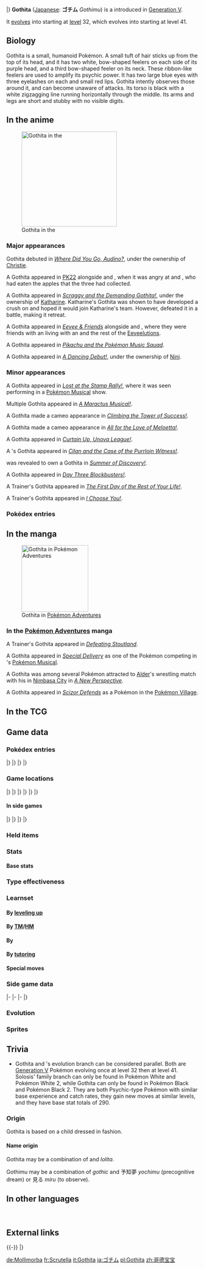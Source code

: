 {{PokémonPrevNext/Head|type=Psychic}}
{{PokémonPrevNext/Pokémon|type=Psychic|prevnum=573|prev=Cinccino|nextnum=575|next=Gothorita}}
|}
{{Pokémon Infobox
|name=Gothita
|jname=ゴチム
|jtranslit=Gochimu
|tmname=Gothimu
|category=Fixation
|typebox=1
|type1=Psychic
|abilityn=d
|ability1=Frisk
|ability2=Competitive
|abilityd=Shadow Tag
|ndex=574
|udex=080
|u2dex=136
|karea=Mountain
|kdex=126
|height-ftin=1'04"
|height-m=0.4
|weight-lbs=12.8
|weight-kg=5.8
|egggroupn=1
|egggroup1=Human-Like
|eggcycles=20
|expyield=58
|lv100exp=1,059,860
|gendercode=191
|color=Purple
|catchrate=200
|evtotal=1
|evsd=1
|body=12
|pokefordex=gothita
|generation=5
|friendship=70
}}
'''Gothita''' ([[List of Japanese Pokémon names|Japanese]]: '''ゴチム''' ''Gothimu'') is a {{type|Psychic}} {{OBP|Pokémon|species}} introduced in [[Generation V]].

It [[Evolution|evolves]] into {{p|Gothorita}} starting at [[level]] 32, which evolves into {{p|Gothitelle}} starting at level 41.

==Biology==
Gothita is a small, humanoid Pokémon. A small tuft of hair sticks up from the top of its head, and it has two white, bow-shaped feelers on each side of its purple head, and a third bow-shaped feeler on its neck. These ribbon-like feelers are used to amplify its psychic power. It has two large blue eyes with three eyelashes on each and small red lips. Gothita intently observes those around it, and can become unaware of attacks. Its torso is black with a white zigzagging line running horizontally through the middle. Its arms and legs are short and stubby with no visible digits.

==In the anime==
[[File:Nini Gothita.png|thumb|left|250px|Gothita in the {{pkmn|anime}}]]
===Major appearances===
Gothita debuted in ''[[BW035|Where Did You Go, Audino?]]'', under the ownership of [[Christie]].

A Gothita appeared in [[PK22]] alongside {{p|Drilbur}} and {{p|Darumaka}}, when it was angry at {{AP|Oshawott}} and {{AP|Tepig}}, who had eaten the apples that the three had collected.

A Gothita appeared in ''[[BW055|Scraggy and the Demanding Gothita!]]'', under the ownership of [[Katharine]]. Katharine's Gothita was shown to have developed a crush on {{AP|Scraggy}} and hoped it would join Katharine's team. However, {{AP|Snivy}} defeated it in a battle, making it retreat.

A Gothita appeared in ''[[PK25|Eevee & Friends]]'' alongside {{p|Gothorita}} and {{p|Gothitelle}}, where they were friends with an {{p|Umbreon}} living with an {{p|Eevee}} and the rest of the [[Eeveelution]]s.

A Gothita appeared in ''[[PK27|Pikachu and the Pokémon Music Squad]]''.

A Gothita appeared in ''[[XY101|A Dancing Debut!]]'', under the ownership of [[Nini]].

===Minor appearances===
A Gothita appeared in ''[[BW051|Lost at the Stamp Rally!]]'', where it was seen performing in a [[Pokémon Musical]] show.

Multiple Gothita appeared in ''[[BW053|A Maractus Musical!]]''.

A Gothita made a cameo appearance in ''[[BW069|Climbing the Tower of Success!]]''.

A Gothita made a cameo appearance in ''[[BW085|All for the Love of Meloetta!]]''.

A Gothita appeared in ''[[BW103|Curtain Up, Unova League!]]''.

A {{pkmn|Trainer}}'s Gothita appeared in ''[[BW125|Cilan and the Case of the Purrloin Witness!]]''.

{{an|Shauna}} was revealed to own a Gothita in ''[[XY039|Summer of Discovery!]]''.

A Gothita appeared in ''[[XY040|Day Three Blockbusters!]]''.

A Trainer's Gothita appeared in ''[[XY138|The First Day of the Rest of Your Life!]]''.

A Trainer's Gothita appeared in ''[[M20|I Choose You!]]''.

===Pokédex entries===
{{Animedexheader|Unova}}
{{Animedexbody|BW035|Gothita|Ash's Pokédex|Gothita, the Fixation Pokémon. Gothita watches Pokémon and Trainers with an intense stare. Its bow-like feelers amplify its Psychic powers.}}
{{Animedexbody|BW055|Gothita|Ash's Pokédex|Gothita, the Fixation Pokémon. Gothita's ribbon-like feelers help it use its Psychic powers. Their wide eyes make them always appear to be staring.}}
{{Animedexfooter/Pokémon|''Best Wishes''|Unova}}

{{Animedexheader|Kalos}}
{{Animedexbody|XY101|Gothita|Serena's Pokédex|Gothita, the Fixation Pokémon. Gothita's Psychic powers are made stronger by its ribbon-like feelers. When Gothita becomes fixated on something, it's looking at something only it can see.}}
{{Animedexfooter/Pokémon|''XY''|Kalos}}

==In the manga==
[[File:Gothita Adventures.png|thumb|175px|Gothita in [[Pokémon Adventures]]]]
===In the [[Pokémon Adventures]] manga===
A Trainer's Gothita appeared in ''[[PS474|Defeating Stoutland]]''.

A Gothita appeared in ''[[PS483|Special Delivery]]'' as one of the Pokémon competing in {{ci|Nimbasa}}'s [[Pokémon Musical]].

A Gothita was among several Pokémon attracted to [[Alder]]'s wrestling match with his {{p|Bouffalant}} in [[Nimbasa City]] in ''[[PS487|A New Perspective]]''.

A Gothita appeared in ''[[PAXY28|Scizor Defends]]'' as a Pokémon in the [[Pokémon Village]].

==In the TCG==
{{main|Gothita (TCG)}}

==Game data==
===Pokédex entries===
{{Dex/Header|type=Psychic}}
{{Dex/NA|gen=V}}
{{Dex/Gen|gen=V}}
{{Dex/Entry1|v=Black|t=FFF|entry=Their ribbonlike feelers increase their psychic power. They are always staring at something.}}
{{Dex/Entry1|v=White|entry=They intently observe both Trainers and Pokémon. Apparently, they are looking at something that only Gothita can see.}}
{{Dex/Entry2|v=Black 2|v2=White 2|t=FFF|entry=It stares intently at everything. It can become so obsessed with watching that it doesn't notice attacks.}}
|}
|}
{{Dex/Gen|gen=VI}}
{{Dex/Entry1|v=X|t=FFF|entry=Their ribbonlike feelers increase their psychic power. They are always staring at something.}}
{{Dex/Entry1|v=Y|entry=They intently observe both Trainers and Pokémon. Apparently, they are looking at something only Gothita can see.}}
{{Dex/Entry1|v=Omega Ruby|t=FFF|entry=Their ribbonlike feelers increase their psychic power. They are always staring at something.}}
{{Dex/Entry1|v=Alpha Sapphire|t=FFF|entry=They intently observe both Trainers and Pokémon. Apparently, they are looking at something only Gothita can see.}}
|}
|}
{{Dex/Footer}}

===Game locations===
{{Availability/Header|type=Psychic}}
{{Availability/NA|gen=V}}
{{Availability/Gen|gen=V}}
{{Availability/Entry1|1|v=Black|t=fff|area=[[Route]]s {{rtn|5|Unova}} and {{rtn|16|Unova}}}}
{{Availability/Entry1/None|1|v=White}}
{{Availability/Entry1|1|v=Black 2|t=fff|area=[[Route]]s {{rtn|5|Unova}} and {{rtn|16|Unova}}, [[Strange House]]}}
{{Availability/Entry1/None|1|v=White 2}}
|}
|}
{{Availability/Gen|gen=VI}}
{{Availability/Entry2|v=X|v2=Y|t=fff|area=[[Pokémon breeding|Breed]] {{p|Gothorita}} or {{p|Gothitelle}}}}
{{Availability/Entry2|v=Omega Ruby|v2=Alpha Sapphire|t=fff|t2=fff|area=[[Route]] {{rtn|102|Hoenn}} ({{DL|DexNav|hidden Pokémon}}{{tt|*|After capturing or defeating Groudon/Kyogre}})}}
|}
|}
{{Availability/Gen|gen=VII}}
{{Availability/Entry2|v=Sun|v2=Moon|area={{rt|6|Alola}} ({{DL|QR Scanner|Island Scan}}){{dotw|Su}}}}
{{Availability/Entry2/None|v=Ultra Sun|v2=Ultra Moon}}
|}
|}
{{Availability/Footer}}

====In side games====
{{Availability/Header|type=Psychic}}
{{Availability/NA|gen=V}}
{{Availability/Gen|gen=V}}
{{Availability/Entry1|1|v=Rumble Blast|color={{fire color}}|area=Tower: [[Challenger's Ground]], [[Frozen Tundra]]}}
{{Availability/Entry1|1|v=PokéPark 2|link=PokéPark 2: Wonders Beyond|color={{grass color}}|area=[[Wish Park]]}}
{{Availability/Entry1|1|v=Conquest|color={{silver color}}|area=[[Illusio]]}}
{{Availability/Entry1|1|v=MD GTI|link=Pokémon Mystery Dungeon: Gates to Infinity|color={{silver color}}|area=[[Ragged Mountain]] ({{tt|2F, 4F|First time only}}), [[Stony Cave]] (B1-B5), [[Rusty Mountain]] (Golden Chamber), [[Jaws of the Abyss]] (B1-B28), [[Smoking Mountain]] (1F-24F), [[Slumbering Cave]] (B1-B99), [[Path of No Return]] (B1-B99), [[Poké Forest]] (1F-5F), Magnagate dungeons}}
{{Availability/Entry1|1|v=Rumble U|color={{fire color}}|area=[[Aquatic Hill#The Floors Are Hot!|Aquatic Hill: The Floors Are Hot!]]}}
|}
|}
{{Availability/Gen|gen=VI}}
{{Availability/Entry1|1|v=Battle Trozei|color={{defense color}}|area=[[Island of Haste#Stage 6|Island of Haste: Stage 6]]}}
{{Availability/Entry1|1|v=Shuffle|color={{beauty color}}|area=[[Albens Town|Albens Town: Stage 212]]}}
{{Availability/Entry1|1|v=Rumble World|color={{fire color}}|area=[[White Ruins (Rumble World)#Ivory Pillar|White Ruins: Ivory Pillar]] <small>(All Areas)</small>, [[Legend Terrain#Bastion of Beginnings|Legend Terrain: Bastion of Beginnings]] <small>(Entrance, Center, Back)</small>}}
|}
|}
{{Availability/Footer}}

===Held items===
{{HeldItems
|type=Psychic
|bl21=Persim Berry|bl21type=Berry|bl21rar=50
|oras1=Spell Tag|oras1type=None|oras1rar=5
}}

===Stats===
====Base stats====
{{BaseStats
|type=Psychic
|HP=45
|Attack=30
|Defense=50
|SpAtk=55
|SpDef=65
|Speed=45}}

===Type effectiveness===
{{TypeEffectiveness
|type1=Psychic
|Normal=100
|Flying=100
|Fighting=50
|Ground=100
|Rock=100
|Bug=200
|Poison=100
|Ghost=200
|Steel=100
|Fire=100
|Grass=100
|Electric=100
|Psychic=50
|Water=100
|Ice=100
|Dragon=100
|Dark=200
|Fairy=100}}

===Learnset===
====By [[Level|leveling up]]====
{{learnlist/levelh/7|Gothita|Psychic|Psychic|5}}
{{learnlist/level7|1|Pound|Normal|Physical|40|100|35}}
{{learnlist/level7|3|Confusion|Psychic|Special|50|100|25||'''}}
{{learnlist/level7|7|Tickle|Normal|Status|&mdash;|100|20}}
{{learnlist/level7|8|Play Nice|Normal|Status|&mdash;|&mdash;|20}}
{{learnlist/level7|10|Fake Tears|Dark|Status|&mdash;|100|20}}
{{learnlist/level7|14|Double Slap|Normal|Physical|15|85|10}}
{{learnlist/level7|16|Psybeam|Psychic|Special|65|100|20||'''}}
{{learnlist/level7|19|Embargo|Dark|Status|&mdash;|100|15}}
{{learnlist/level7|24|Feint Attack|Dark|Physical|60|&mdash;|20}}
{{learnlist/level7|25|Psyshock|Psychic|Special|80|100|10||'''}}
{{learnlist/level7|28|Flatter|Dark|Status|&mdash;|100|15}}
{{learnlist/level7|31|Future Sight|Psychic|Special|120|100|10||'''}}
{{learnlist/level7|33|Heal Block|Psychic|Status|&mdash;|100|15}}
{{learnlist/level7|37|Psychic|Psychic|Special|90|100|10||'''}}
{{learnlist/level7|40|Telekinesis|Psychic|Status|&mdash;|&mdash;|15}}
{{learnlist/level7|46|Charm|Fairy|Status|&mdash;|100|20}}
{{learnlist/level7|48|Magic Room|Psychic|Status|&mdash;|&mdash;|10}}
{{learnlist/levelf/7|Gothita|Psychic|Psychic|5}}

====By [[TM]]/[[HM]]====
{{learnlist/tmh/7|Gothita|Psychic|Psychic|5}}
{{learnlist/tm7|TM03|Psyshock|Psychic|Special|80|100|10||'''}}
{{learnlist/tm7|TM04|Calm Mind|Psychic|Status|&mdash;|&mdash;|20}}
{{learnlist/tm7|TM06|Toxic|Poison|Status|&mdash;|90|10}}
{{learnlist/tm7|TM10|Hidden Power|Normal|Special|60|100|15}}
{{learnlist/tm7|TM12|Taunt|Dark|Status|&mdash;|100|20}}
{{learnlist/tm7|TM16|Light Screen|Psychic|Status|&mdash;|&mdash;|30}}
{{learnlist/tm7|TM17|Protect|Normal|Status|&mdash;|&mdash;|10}}
{{learnlist/tm7|TM18|Rain Dance|Water|Status|&mdash;|&mdash;|5}}
{{learnlist/tm7|TM20|Safeguard|Normal|Status|&mdash;|&mdash;|25}}
{{learnlist/tm7|TM21|Frustration|Normal|Physical|&mdash;|100|20}}
{{learnlist/tm7|TM24|Thunderbolt|Electric|Special|90|100|15}}
{{learnlist/tm7|TM27|Return|Normal|Physical|&mdash;|100|20}}
{{learnlist/tm7|TM29|Psychic|Psychic|Special|90|100|10||'''}}
{{learnlist/tm7|TM30|Shadow Ball|Ghost|Special|80|100|15}}
{{learnlist/tm7|TM32|Double Team|Normal|Status|&mdash;|&mdash;|15}}
{{learnlist/tm7|TM33|Reflect|Psychic|Status|&mdash;|&mdash;|20}}
{{learnlist/tm7|TM39|Rock Tomb|Rock|Physical|60|95|15}}
{{learnlist/tm7|TM41|Torment|Dark|Status|&mdash;|100|15}}
{{learnlist/tm7|TM42|Facade|Normal|Physical|70|100|20}}
{{learnlist/tm7|TM44|Rest|Psychic|Status|&mdash;|&mdash;|10}}
{{learnlist/tm7|TM45|Attract|Normal|Status|&mdash;|100|15}}
{{learnlist/tm7|TM46|Thief|Dark|Physical|60|100|25}}
{{learnlist/tm7|TM48|Round|Normal|Special|60|100|15}}
{{learnlist/tm7|TM53|Energy Ball|Grass|Special|90|100|10}}
{{learnlist/tm7|TM56|Fling|Dark|Physical|&mdash;|100|10}}
{{learnlist/tm7|TM57|Charge Beam|Electric|Special|50|90|10}}
{{learnlist/tm7|TM63|Embargo|Dark|Status|&mdash;|100|15}}
{{learnlist/tm7|TM66|Payback|Dark|Physical|50|100|10}}
{{learnlist/tm7|TM73|Thunder Wave|Electric|Status|&mdash;|90|20}}
{{learnlist/tm7|TM77|Psych Up|Normal|Status|&mdash;|&mdash;|10}}
{{learnlist/tm7|TM80|Rock Slide|Rock|Physical|75|90|10}}
{{learnlist/tm7|TM85|Dream Eater|Psychic|Special|100|100|15||'''}}
{{learnlist/tm7|TM86|Grass Knot|Grass|Special|&mdash;|100|20}}
{{learnlist/tm7|TM87|Swagger|Normal|Status|&mdash;|85|15}}
{{learnlist/tm7|TM88|Sleep Talk|Normal|Status|&mdash;|&mdash;|10}}
{{learnlist/tm7|TM90|Substitute|Normal|Status|&mdash;|&mdash;|10}}
{{learnlist/tm7|TM92|Trick Room|Psychic|Status|&mdash;|&mdash;|5}}
{{learnlist/tm7|TM97|Dark Pulse|Dark|Special|80|100|15}}
{{learnlist/tm7|TM100|Confide|Normal|Status|&mdash;|&mdash;|20}}
{{learnlist/tmf/7|Gothita|Psychic|Psychic|5}}

====By {{pkmn|breeding}}====
{{learnlist/breedh/7|Gothita|Psychic|Psychic|5}}
{{learnlist/breed7|{{MSP|063|Abra}}{{MSP|064|Kadabra}}{{MSP|065|Alakazam}}{{MSP|066|Machop}}{{MSP|067|Machoke}}{{MSP|068|Machamp}}<br>{{MSP|096|Drowzee}}{{MSP|097|Hypno}}{{MSP|106|Hitmonlee}}{{MSP|107|Hitmonchan}}{{MSP|237|Hitmontop}}{{MSP|122|Mr. Mime}}<br>{{MSP|125|Electabuzz}}{{MSP|466|Electivire}}{{MSP|126|Magmar}}{{MSP|467|Magmortar}}{{MSP|296|Makuhita}}{{MSP|297|Hariyama}}<br>{{MSP|302|Sableye}}{{MSP|307|Meditite}}{{MSP|308|Medicham}}{{MSP|313|Volbeat}}{{MSP|327|Spinda}}{{MSP|331|Cacnea}}<br>{{MSP|332|Cacturne}}{{MSP|390|Chimchar}}{{MSP|391|Monferno}}{{MSP|392|Infernape}}{{MSP|427|Buneary}}{{MSP|428|Lopunny}}<br>{{MSP|448|Lucario}}{{MSP|453|Croagunk}}{{MSP|454|Toxicroak}}|Captivate|Normal|Status|&mdash;|100|20|‡}}
{{learnlist/breed7|{{MSP|302|Sableye}}{{MSP|331|Cacnea}}{{MSP|332|Cacturne}}{{MSP|448|Lucario}}{{MSP|453|Croagunk}}{{MSP|454|Toxicroak}}<br>{{MSP|605|Elgyem}}{{MSP|606|Beheeyem}}{{MSP|624|Pawniard}}{{MSP|625|Bisharp}}{{MSP|674|Pancham}}{{MSP|675|Pangoro}}<br>|Dark Pulse|Dark|Special|80|100|15}}
{{learnlist/breed7|{{MSP|448|Lucario}}|Heal Pulse|Psychic|Status|&mdash;|&mdash;|10}}
{{learnlist/breed7|{{MSP|302|Sableye}}|Mean Look|Normal|Status|&mdash;|&mdash;|5}}
{{learnlist/breed7|{{MSP|064|Kadabra}}{{MSP|065|Alakazam}}{{MSP|605|Elgyem}}{{MSP|606|Beheeyem}}|Miracle Eye|Psychic|Status|&mdash;|&mdash;|40}}
{{learnlist/breed7|{{MSP|428|Lopunny}}|Mirror Coat|Psychic|Special|&mdash;|100|20}}
{{learnlist/breed7|{{MSP|327|Spinda}}|Uproar|Normal|Special|90|100|10}}
{{learnlist/breedf/7|Gothita|Psychic|Psychic|5}}

====By [[Move Tutor|tutoring]]====
{{learnlist/tutorh/7|Gothita|Psychic|Psychic|5}}
{{learnlist/tutor7|Ally Switch|Psychic|Status|—|—|15|||no|yes}}
{{learnlist/tutor7|Covet|Normal|Physical|60|100|25|||no|yes}}
{{learnlist/tutor7|Foul Play|Dark|Physical|95|100|15|||no|yes}}
{{learnlist/tutor7|Gravity|Psychic|Status|—|—|5|||no|yes}}
{{learnlist/tutor7|Heal Bell|Normal|Status|—|—|5|||no|yes}}
{{learnlist/tutor7|Helping Hand|Normal|Status|—|—|20|||no|yes}}
{{learnlist/tutor7|Magic Coat|Psychic|Status|—|—|15|||no|yes}}
{{learnlist/tutor7|Magic Room|Psychic|Status|—|—|10|||no|yes}}
{{learnlist/tutor7|Recycle|Normal|Status|—|—|10|||no|yes}}
{{learnlist/tutor7|Role Play|Psychic|Status|—|—|10|||no|yes}}
{{learnlist/tutor7|Shock Wave|Electric|Special|60|—|20|||no|yes}}
{{learnlist/tutor7|Signal Beam|Bug|Special|75|100|15|||no|yes}}
{{learnlist/tutor7|Skill Swap|Psychic|Status|—|—|10|||no|yes}}
{{learnlist/tutor7|Snatch|Dark|Status|—|—|10|||no|yes}}
{{learnlist/tutor7|Snore|Normal|Special|50|100|15|||no|yes}}
{{learnlist/tutor7|Telekinesis|Psychic|Status|—|—|15|||no|yes}}
{{learnlist/tutor7|Trick|Psychic|Status|—|100|10|||no|yes}}
{{learnlist/tutor7|Uproar|Normal|Special|90|100|10|||no|yes}}
{{learnlist/tutor7|Zen Headbutt|Psychic|Physical|80|90|15||'''|no|yes}}
{{learnlist/tutorf/7|Gothita|Psychic|Psychic|5}}

====Special moves====
{{learnlist/eventh/7|Gothita|Psychic|Psychic|5}}
{{learnlist/event7|{{DL|QR Scanner|Island Scan}}{{sup/7|SM}}|Dark Pulse|Dark|Special|80|100|15}}
{{learnlist/eventf/7|Gothita|Psychic|Psychic|5}}

===Side game data===
{{Spindata/Head|type=Psychic}}
{{Spindata/RumbleBlast|col=6|type=Psychic
|att=1
|def=2
|speed=3
}}
|-
{{Spindata/PokéPark2|col=6|type=Psychic|ndex=574
|pad=She came to [[Wish Park]] with {{p|Gothitelle}} and {{p|Gothorita}}. She doesn't remember much before that. She wants to be like Gothitelle.
}}
|-
{{Spindata/Conquest|col=6|type=Psychic|ndex=574
|HP=2
|atk=1
|def=2
|spd=2
|range=3
|move=Confusion
|ability1=Instinct
|ability2=Perception
|ability3=Dodge
|evo=Evolves into {{p|Gothorita}} when its Defense is 70 or higher
|link={{DL|List of Pokémon Conquest characters|Ise}} and {{DL|List of Pokémon Conquest characters|Tadaoki}}
}}
|-
{{Spindata/Battle Trozei|col=3|type=Psychic|ndex=574
|power=1
}}
{{Spindata/Shuffle|col=3|type=Psychic|ndex=574|num=291
|min=40
|max=105
|raisemaxlevel=10
|skill=Cloud Clear
|skilldesc=Clears away one black-cloud disruption without fail.
|swapper=Block Shot
}}
|}

===Evolution===
{{evobox-3
|type1=Psychic
|no1=574
|name1=Gothita
|type1-1=Psychic
|evo1={{bag|Rare Candy}}<br>{{color2|000|Level|Level 32}}
|no2=575
|name2=Gothorita
|type1-2=Psychic
|evo2={{bag|Rare Candy}}<br>{{color2|000|Level|Level 41}}
|no3=576
|name3=Gothitelle
|type1-3=Psychic}}

===Sprites===
{{Spritebox/Header|type=Psychic}}
{{Spritebox/NA|gen=V}}
{{Spritebox/5|ndex=574}}
{{Spritebox/6|ndex=574}}
{{Spritebox/7|ndex=574}}
{{Spritebox/Footer|574|Gothita}}

==Trivia==
*Gothita and {{p|Solosis}}'s evolution branch can be considered parallel. Both are [[Generation V]] Pokémon evolving once at level 32 then at level 41. Solosis' family branch can only be found in Pokémon White and Pokémon White 2, while Gothita can only be found in Pokémon Black and Pokémon Black 2. They are both Psychic-type Pokémon with similar base experience and catch rates, they gain new moves at similar levels, and they have base stat totals of 290.

===Origin===
Gothita is based on a child dressed in {{wp|Lolita fashion#Gothic Lolita|Gothic lolita}} fashion.

====Name origin====
Gothita may be a combination of ''{{wp|Goth subculture|gothic}}'' and ''lolita''.

Gothimu may be a combination of ''gothic'' and 予知夢 ''yochimu'' (precognitive dream) or 見る ''miru'' (to observe).

==In other languages==
{{Other languages|type=Psychic|type2=Psychic
|ja=ゴチム ''Gothimu''|jameaning=From ''gothic'' and ''{{tt|見る miru|to observe}}''
|fr=Scrutella|frmeaning=From ''{{tt|scruter|examine}}'' and ''{{tt|stella|Latin for star and a feminine name}}''
|es=Gothita|esmeaning=Same as English name
|de=Mollimorba|demeaning=From ''{{tt|mollig|chubby}}'' and ''morbid''
|it=Gothita|itmeaning=Same as English name
|ko=고디탱 ''Goditeng''|komeaning=From ''gothic''
|zh_cmn=哥德寶寶 / 哥德宝宝 ''Gēdébǎobǎo''|zh_cmnmeaning=From {{tt|哥德 ''gēdé''|gothic}} and {{tt|寶寶 ''bǎobǎo''|baby}}
|ru=Гофита ''Gofita''|rumeaning=From English name
}}
<br clear="left">
<!--
==Notes==
<references />-->

==External links==

{{-}}
{{PokémonPrevNext/Head|type=Psychic}}
{{PokémonPrevNext/Pokémon|type=Psychic|prevnum=573|prev=Cinccino|nextnum=575|next=Gothorita}}
|}
{{Project Pokédex notice}}

[[de:Mollimorba]]
[[fr:Scrutella]]
[[it:Gothita]]
[[ja:ゴチム]]
[[pl:Gothita]]
[[zh:哥德宝宝]]